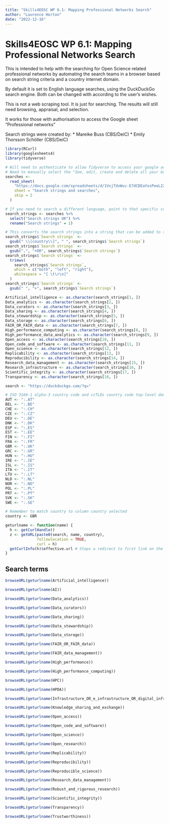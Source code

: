 ```yaml
---
title: "Skills4EOSC WP 6.1: Mapping Professional Networks Search"
author: "Laurence Horton"
date: "2022-12-16"
---
```


# Skills4EOSC WP 6.1: Mapping Professional Networks Search

This is intended to help with the searching for Open Science related professional networks by automating the search teams in a browser based on search string criteria and a country internet domain.

By default it is set to English language searches, using the DuckDuckGo search engine. Both can be changed with according to the user's wishes.

This is not a web scraping tool. It is just for searching. The results will still need browsing, appraisal, and selection.

It works for those with authorisation to access the Google sheet "Professional networks"

Search strings were created by:
* Mareike Buss (CBS/DeiC)
* Emily Thorsson Schöller (CBS/DeiC)

```r
library(RCurl)
library(googlesheets4)
library(tidyverse)
```

```r
# Will need to authenticate to allow Tidyverse to access your google account.
# Need to manually select the "See, edit, create and delete all your Google Sheets spreadsheets. Learn more" option when authenticating.
searches <-
  read_sheet(
    "https://docs.google.com/spreadsheets/d/1VxjTdvWuc-E7dCDEaYosPeeL22wAvevPL5K3yO43L6g/edit#gid=0",
    sheet = "Search strings and searches",
    skip = 2
  )
```

```r
# If you need to search a different language, point to that specific column, i.e. "Search strings Denmark"
search_strings <- searches %>%
  select("Search strings UK") %>%
  rename("Search strings" = 1)
```

```r
# This converts the search strings into a string that can be added to the google search url.
search_strings$`Search strings` <-
  gsub(" \\[country\\]", " ", search_strings$`Search strings`)
search_strings$`Search strings` <-
  gsub(",", "+OR", search_strings$`Search strings`)
search_strings$`Search strings` <-
  trimws(
    search_strings$`Search strings`,
    which = c("both", "left", "right"),
    whitespace = "[ \t\r\n]"
  )
search_strings$`Search strings` <-
  gsub(" ", "+", search_strings$`Search strings`)
```

```r
Artificial_intelligence <- as.character(search_strings[1, ])
Data_analytics <- as.character(search_strings[2, ])
Data_curators <- as.character(search_strings[3, ])
Data_sharing <- as.character(search_strings[4, ])
Data_stewardship <- as.character(search_strings[5, ])
Data_storage <- as.character(search_strings[6, ])
FAIR_OR_FAIR_data <- as.character(search_strings[7, ])
High_performance_computing <- as.character(search_strings[8, ])
High_performance_data_analytics <- as.character(search_strings[9, ])
Open_access <- as.character(search_strings[10, ])
Open_code_and_software <- as.character(search_strings[11, ])
Open_science <- as.character(search_strings[12, ])
Replicability <- as.character(search_strings[13, ])
Reproducibility <- as.character(search_strings[14, ])
Research_data_management <- as.character(search_strings[15, ])
Research_infrastructure <- as.character(search_strings[16, ])
Scientific_integrity <- as.character(search_strings[17, ])
Transparency <- as.character(search_strings[18, ])
```

```r
search <- "https://duckduckgo.com/?q="
```

```r
# ISO 3166-1 alpha-3 country code and ccTLDs country code top-level domains
AUT <- ":.AT"
BEL <- ":.BE"
CHE <- ":.CH"
CZE <- ":.CZ"
DEU <- ":.DE"
DNK <- ":.DK"
ESP <- ":.ES"
EST <- ":.EE"
FIN <- ":.FI"
FRA <- ":.FR"
GBR <- ":.UK"
GRC <- ":.GR"
HUN <- ":.HU"
IRE <- ":.IE"
ISL <- ":.IS"
ITA <- ":.IT"
LTU <- ":.LT"
NLD <- ":.NL"
NOR <- ":.NO"
POL <- ":.PL"
PRT <- ":.PT"
SVK <- ":.SK"
SWE <- ":.SE"
```

```r
# Remember to match country to column country selected
country <- GBR
```

```r
geturlname <- function(name) {
  h <- getCurlHandle()
  z <- getURL(paste0(search, name, country),
              followlocation = TRUE,
              curl = h)
  getCurlInfo(h)$effective.url # Stops a redirect to first link on the search
}
```

## Search terms
```r
browseURL(geturlname(Artificial_intelligence))
```
```r
browseURL(geturlname(AI))
```
```r
browseURL(geturlname(Data_analytics))
```
```r
browseURL(geturlname(Data_curators))
```
```r
browseURL(geturlname(Data_sharing))
```
```r
browseURL(geturlname(Data_stewardship))
```
```r
browseURL(geturlname(Data_storage))
```
```r
browseURL(geturlname(FAIR_OR_FAIR_data))
```
```r
browseURL(geturlname(FAIR_data_management))
```
```r
browseURL(geturlname(High_performance))
```
```r
browseURL(geturlname(High_performance_computing))
```
```r
browseURL(geturlname(HPC))
```
```r
browseURL(geturlname(HPDA))
```
```r
browseURL(geturlname(Infrastructure_OR_e_infrastructure_OR_digital_infrastructure))
```
```r
browseURL(geturlname(Knowledge_sharing_and_exchange))
```
```r
browseURL(geturlname(Open_access))
```
```r
browseURL(geturlname(Open_code_and_software))
```
```r
browseURL(geturlname(Open_science))
```
```r
browseURL(geturlname(Open_research))
```
```r
browseURL(geturlname(Replicability))
```
```r
browseURL(geturlname(Reproducibility))
```
```r
browseURL(geturlname(Reproducible_science))
```
```r
browseURL(geturlname(Research_data_management))
```
```r
browseURL(geturlname(Robust_and_rigorous_research))
```
```r
browseURL(geturlname(Scientific_integrity))
```
```r
browseURL(geturlname(Transparency))
```
```r
browseURL(geturlname(Trustworthiness))
```